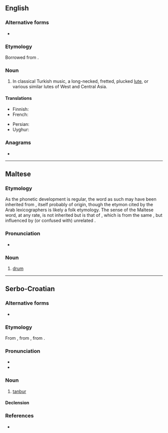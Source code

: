 ==English==

===Alternative forms===
* {{l|en|tambur}}

===Etymology===
Borrowed from {{bor|en|fa|تنبور|tr=tanbur|sc=fa-Arab}}.

===Noun===
{{en-noun}}

# {{lb|en|music}} In classical Turkish music, a long-necked, fretted, plucked [[lute]], or various similar lutes of West and Central Asia.

====Translations====
{{trans-top|instrument}}
* Finnish: {{t|fi|pitkäkaulaluuttu}}
* French: {{t+|fr|tanbour|m}}
{{trans-mid}}
* Persian: {{t+|fa|تنبور|tr=tanbur}}
* Uyghur: {{t|ug|تەمبۈر}}
{{trans-bottom}}

===Anagrams===
* {{anagrams|en|a=abnrtu|nut bar|nut-bar|nutbar|turban}}

----

==Maltese==
{{mt-root|t-n-b-r}}

===Etymology===
As the phonetic development is regular, the word as such may have been inherited from {{inh|mt|ar|طُنْبُور|t=kind of lyre}}, itself probably of {{der|mt|fa|-}} origin, though the etymon {{m|fa|[[دنب]] [[بره]]|tr=donb-e barre|lit=lamb's tail}} cited by the Arab lexicographers is likely a folk etymology. The sense of the Maltese word, at any rate, is not inherited but is that of {{der|mt|it|tamburo}}, which is from the same {{m+|ar||طُنْبُور}}, but influenced by (or confused with) unrelated {{m+|fa|تبیر|tr=tabir|t=drum}}.

===Pronunciation===
* {{IPA|mt|/tamˈbuːr/}}

===Noun===
{{mt-noun|g=m|p=tnabar}}

# [[drum]]

----

==Serbo-Croatian==

===Alternative forms===
* {{alter|sh|tàmbūr}}

===Etymology===
From {{bor|sh|ota|طنبوره|tr=tanbura}}, from {{der|sh|ar|طُنْبُور}}, from {{der|sh|fa|دنب بره|tr=donb-e barre|lit=lamb's tail}}.

===Pronunciation===
* {{IPA|sh|/tǎnbuːr/}}
* {{hyphenation|sh|tan|bur}}

===Noun===
{{sh-noun|g=m|head=tànbūr}}

# [[#English|tanbur]]

====Declension====
{{sh-decl-noun
|tànbūr|tanburi
|tanbúra|tanbura
|tanburu|tanburima
|tanbur|tanbure
|tanbure|tanburi
|tanburu|tanburima
|tanburom|tanburima
}}

===References===
* {{R:sh:HJP|d1ZuXhQ%3D}}

{{c|sh|String instruments}}